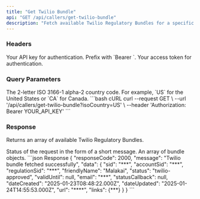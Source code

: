 ```yaml
---
title: "Get Twilio Bundle"
api: "GET /api/callers/get-twilio-bundle"
description: "Fetch available Twilio Regulatory Bundles for a specific country."
---
```


### Headers

<ParamField header="Authorization" type="string" required>
  Your API key for authentication. Prefix with `Bearer `.
</ParamField>

<ParamField header="x-access-token" type="string" required>
  Your access token for authentication.
</ParamField>

### Query Parameters

<ParamField query="isoCountry" type="string" required>
  The 2-letter ISO 3166-1 alpha-2 country code. For example, `US` for the United
  States or `CA` for Canada.
</ParamField>

<RequestExample>
  ```bash cURL 
  curl --request GET \ 
  --url '/api/callers/get-twilio-bundle?isoCountry=US' \ 
  --header 'Authorization: Bearer YOUR_API_KEY' 
  ```
</RequestExample>

### Response

Returns an array of available Twilio Regulatory Bundles.

<ResponseField name="message" type="string">
    Status of the request in the form of a short message.
</ResponseField>

<ResponseField name="data" type="object[]">
    An array of bundle objects.
</ResponseField>

<ResponseExample>
```json Response
{
    "responseCode": 2000,
    "message": "Twilio bundle fetched successfully",
    "data": {
        "sid": "***",
        "accountSid": "***",
        "regulationSid": "***",
        "friendlyName": "Malakai",
        "status": "twilio-approved",
        "validUntil": null,
        "email": "***",
        "statusCallback": null,
        "dateCreated": "2025-01-23T08:48:22.000Z",
        "dateUpdated": "2025-01-24T14:55:53.000Z",
        "url": "****",
        "links": {***}
    }
}
```
</ResponseExample>

